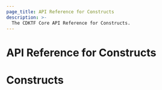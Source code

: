 ```yaml
---
page_title: API Reference for Constructs
description: >-
  The CDKTF Core API Reference for Constructs.
---
```


<!-- This file is generated through yarn generate-docs -->

# API Reference for Constructs

  # Constructs <a name="Constructs" id="Constructs"></a>
  
